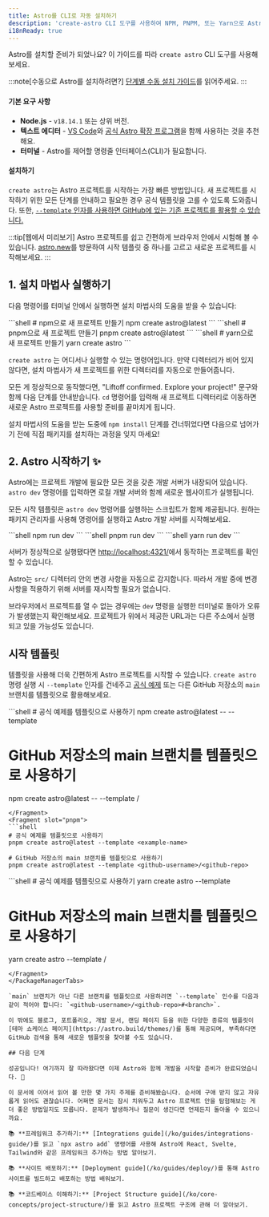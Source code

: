 ```yaml
---
title: Astro를 CLI로 자동 설치하기
description: 'create-astro CLI 도구를 사용하여 NPM, PNPM, 또는 Yarn으로 Astro 설치하기'
i18nReady: true
---
```



Astro를 설치할 준비가 되었나요? 이 가이드를 따라 `create astro` CLI 도구를 사용해보세요.

:::note[수동으로 Astro를 설치하려면?]
[단계별 수동 설치 가이드](/ko/install/manual/)를 읽어주세요.
:::
#### 기본 요구 사항

- **Node.js** - `v18.14.1` 또는 상위 버전.
- **텍스트 에디터** - [VS Code](https://code.visualstudio.com/)와 [공식 Astro 확장 프로그램](https://marketplace.visualstudio.com/items?itemName=astro-build.astro-vscode)을 함께 사용하는 것을 추천해요.
- **터미널** - Astro를 제어할 명령줄 인터페이스(CLI)가 필요합니다.

#### 설치하기

`create astro`는 Astro 프로젝트를 시작하는 가장 빠른 방법입니다. 새 프로젝트를 시작하기 위한 모든 단계를 안내하고 필요한 경우 공식 템플릿을 고를 수 있도록 도와줍니다. 또한, [`--template` 인자를 사용하면 GitHub에 있는 기존 프로젝트를 활용할 수 있습니다.](#시작-템플릿)

:::tip[웹에서 미리보기]
Astro 프로젝트를 쉽고 간편하게 브라우저 안에서 시험해 볼 수 있습니다. [astro.new](https://astro.new/)를 방문하여 시작 템플릿 중 하나를 고르고 새로운 프로젝트를 시작해보세요.
:::

## 1. 설치 마법사 실행하기

다음 명령어를 터미널 안에서 실행하면 설치 마법사의 도움을 받을 수 있습니다:

<PackageManagerTabs>
  <Fragment slot="npm">
  ```shell
  # npm으로 새 프로젝트 만들기
  npm create astro@latest
  ```
  </Fragment>
  <Fragment slot="pnpm">
  ```shell
  # pnpm으로 새 프로젝트 만들기
  pnpm create astro@latest
  ```
  </Fragment>
  <Fragment slot="yarn">
  ```shell
  # yarn으로 새 프로젝트 만들기
  yarn create astro
  ```
  </Fragment>
</PackageManagerTabs>

`create astro` 는 어디서나 실행할 수 있는 명령어입니다. 만약 디렉터리가 비어 있지 않다면, 설치 마법사가 새 프로젝트를 위한 디렉터리를 자동으로 만들어줍니다.

모든 게 정상적으로 동작했다면, "Liftoff confirmed. Explore your project!" 문구와 함께 다음 단계를 안내받습니다. `cd` 명령어를 입력해 새 프로젝트 디렉터리로 이동하면 새로운 Astro 프로젝트를 사용할 준비를 끝마치게 됩니다.

설치 마법사의 도움을 받는 도중에 `npm install` 단계를 건너뛰었다면 다음으로 넘어가기 전에 직접 패키지를 설치하는 과정을 잊지 마세요!

## 2. Astro 시작하기 ✨

Astro에는 프로젝트 개발에 필요한 모든 것을 갖춘 개발 서버가 내장되어 있습니다. `astro dev` 명령어를 입력하면 로컬 개발 서버와 함께 새로운 웹사이트가 실행됩니다.

모든 시작 템플릿은 `astro dev` 명령어를 실행하는 스크립트가 함께 제공됩니다. 원하는 패키지 관리자를 사용해 명령어를 실행하고 Astro 개발 서버를 시작해보세요.

<PackageManagerTabs>
  <Fragment slot="npm">
  ```shell
  npm run dev
  ```
  </Fragment>
  <Fragment slot="pnpm">
  ```shell
  pnpm run dev
  ```
  </Fragment>
  <Fragment slot="yarn">
  ```shell
  yarn run dev
  ```
  </Fragment>
</PackageManagerTabs>


서버가 정상적으로 실행됐다면 [http://localhost:4321/](http://localhost:4321/)에서 동작하는 프로젝트를 확인할 수 있습니다.

Astro는 `src/` 디렉터리 안의 변경 사항을 자동으로 감지합니다. 따라서 개발 중에 변경 사항을 적용하기 위해 서버를 재시작할 필요가 없습니다.

브라우저에서 프로젝트를 열 수 없는 경우에는 `dev` 명령을 실행한 터미널로 돌아가 오류가 발생했는지 확인해보세요. 프로젝트가 위에서 제공한 URL과는 다른 주소에서 실행되고 있을 가능성도 있습니다.

## 시작 템플릿

템플릿을 사용해 더욱 간편하게 Astro 프로젝트를 시작할 수 있습니다. `create astro` 명령 실행 시 `--template` 인자를 건네주고 [공식 예제](https://github.com/withastro/astro/tree/main/examples) 또는 다른 GitHub 저장소의 `main` 브랜치를 템플릿으로 활용해보세요.

<PackageManagerTabs>
  <Fragment slot="npm">
  ```shell
  # 공식 예제를 템플릿으로 사용하기
  npm create astro@latest -- --template <example-name>

  # GitHub 저장소의 main 브랜치를 템플릿으로 사용하기
  npm create astro@latest -- --template <github-username>/<github-repo>
  ```
  </Fragment>
  <Fragment slot="pnpm">
  ```shell
  # 공식 예제를 템플릿으로 사용하기
  pnpm create astro@latest --template <example-name>
  
  # GitHub 저장소의 main 브랜치를 템플릿으로 사용하기
  pnpm create astro@latest --template <github-username>/<github-repo>
  ```
  </Fragment>
  <Fragment slot="yarn">
  ```shell
  # 공식 예제를 템플릿으로 사용하기
  yarn create astro --template <example-name>
  
  # GitHub 저장소의 main 브랜치를 템플릿으로 사용하기
  yarn create astro --template <github-username>/<github-repo>
  ```
  </Fragment>
</PackageManagerTabs>

`main` 브랜치가 아닌 다른 브랜치를 템플릿으로 사용하려면 `--template` 인수를 다음과 같이 적어야 합니다: `<github-username>/<github-repo>#<branch>`.

이 밖에도 블로그, 포트폴리오, 개발 문서, 랜딩 페이지 등을 위한 다양한 종류의 템플릿이 [테마 쇼케이스 페이지](https://astro.build/themes/)를 통해 제공되며, 부족하다면 GitHub 검색을 통해 새로운 템플릿을 찾아볼 수도 있습니다.

## 다음 단계

성공입니다! 여기까지 잘 따라왔다면 이제 Astro와 함께 개발을 시작할 준비가 완료되었습니다. 🎉

이 문서에 이어서 읽어 볼 만한 몇 가지 주제를 준비해봤습니다. 순서에 구애 받지 않고 자유롭게 읽어도 괜찮습니다. 어쩌면 문서는 잠시 치워두고 Astro 프로젝트 안을 탐험해보는 게 더 좋은 방법일지도 모릅니다. 문제가 발생하거나 질문이 생긴다면 언제든지 돌아올 수 있으니까요.

📚 **프레임워크 추가하기:** [Integrations guide](/ko/guides/integrations-guide/)를 읽고 `npx astro add` 명령어를 사용해 Astro에 React, Svelte, Tailwind와 같은 프레임워크 추가하는 방법 알아보기.

📚 **사이트 배포하기:** [Deployment guide](/ko/guides/deploy/)를 통해 Astro 사이트를 빌드하고 배포하는 방법 배워보기.

📚 **코드베이스 이해하기:** [Project Structure guide](/ko/core-concepts/project-structure/)를 읽고 Astro 프로젝트 구조에 관해 더 알아보기.
